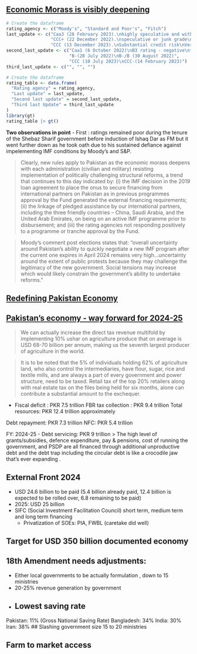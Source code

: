 
## [Economic Morass is visibly deepening](https://www.brecorder.com/news/40289472) 


```{r}


# Create the dataframe
rating_agency <- c("Moody's", "Standard and Poor's", "Fitch")
last_update <- c("Caa3 (28 February 2023).\nhighly speculative and with\nlikelihood of being near or in\ndefault, but some possibility of\nrecovering principal and interest.",
                 "CCC+ (22 December 2022).\nspeculative or junk grade\nindicating a high risk of default\non debt obligations.",
                 "CCC (13 December 2023).\nSubstantial credit risk\nVery low margin for safety.\nDefault is a real possibility.")
second_last_update <- c("Caa1 (6 October 2022)\nB3 rating - negative\nfrom stable (2 June 2022)",
                        "B-(28 July 2022)\nB-/B (30 August 2022)",
                        "CCC (10 July 2023)\nCCC-(14 February 2023)")
third_last_update <- c("", "", "")

# Create the dataframe
rating_table <- data.frame(
  "Rating agency" = rating_agency,
  "Last update" = last_update,
  "Second last update" = second_last_update,
  "Third last Update" = third_last_update
)
library(gt)
rating_table |> gt()
```

**Two observations in point** 
- First : ratings remained poor during the tenure of the Shebaz Sharif government before induction of Ishaq Dar as FM but it went further down as he took oath due to his sustained defiance against impelementing IMF conditions by Moody's and S&P.

> Clearly, new rules apply to Pakistan as the economic morass deepens with each administration (civilian and military) resisting implementation of politically challenging structural reforms, a trend that continues to this day indicated by: (i) the IMF decision in the 2019 loan agreement to place the onus to secure financing from international partners on Pakistan as in previous programmes approval by the Fund generated the external financing requirements; (ii) the linkage of pledged assistance by our international partners, including the three friendly countries – China, Saudi Arabia, and the United Arab Emirates, on being on an active IMF programme prior to disbursement; and (iii) the rating agencies not responding positively to a programme or tranche approval by the Fund. 


> Moody’s comment post elections states that: “overall uncertainty around Pakistan’s ability to quickly negotiate a new IMF program after the current one expires in April 2024 remains very high…uncertainty around the extent of public protests because they may challenge the legitimacy of the new government. Social tensions may increase which would likely constrain the government’s ability to undertake reforms.”




## [Redefining Pakistan Economy](https://www.brecorder.com/news/40223639/redefining-pakistans-economy)




## [Pakistan's economy - way forward for 2024-25](https://www.brecorder.com/news/40289624/pakistans-economy-way-forward-for-2024-25) 

> We can actually increase the direct tax revenue multifold by implementing 10% ushar on agriculture produce that on average is USD 68-70 billion per annum, making us the seventh largest producer of agriculture in the world. 

> It is to be noted that the 5% of individuals holding 62% of agriculture land, who also control the intermediaries, have flour, sugar, rice and textile mills, and are always a part of every government and power structure, need to be taxed. Retail tax of the top 20% retailers along with real estate tax on the files being held for six months, alone can contribute a substantial amount to the exchequer.


- Fiscal deficit : PKR 7.5 trillion
FBR tax collection : PKR 9.4 trillion
Total resources: PKR 12.4 trillion approximately

Debt repayment: PKR 7.3 trillion
NFC: PKR 5.4 trillion

FY: 2024-25 
- Debt servicing: PKR 9 trillion
> The high level of grants/subsidies, defence expenditure, pay & pensions, cost of running the government, and PSDP are all financed through additional unproductive debt and the debt trap including the circular debt is like a crocodile jaw that's ever expanding .

## External Front 2024

- USD 24.6 billion to be paid (5.4 billion already paid, 12.4 billion is expected to be rolled over, 6.8 remaining to be paid)
- 2025: USD 25 billion 
- SIFC (Social Investment Facilitation Council) short term, medium term and long term financing
  - Privatization of SOEs: PIA, FWBL (caretake did well)
  
## Target for USD 350 billion documented economy 

## 18th Amendment needs adjustments: 
- Either local governments to be actually formulation , down to 15 ministries
- 20-25% revenue generation by government 
- 
## Lowest saving rate

Pakistan: 11%  (Gross National Saving Rate)
Bangladesh: 34% 
India: 30%
Iran: 38% 
## Slashing government size
15 to 20 ministries 

## Farm to market access
